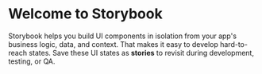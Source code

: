 
<Meta title="Example/Introduction" />

# Welcome to Storybook

Storybook helps you build UI components in isolation from your app's
business logic, data, and context. That makes it easy to develop
hard-to-reach states. Save these UI states as **stories** to revisit
during development, testing, or QA.
